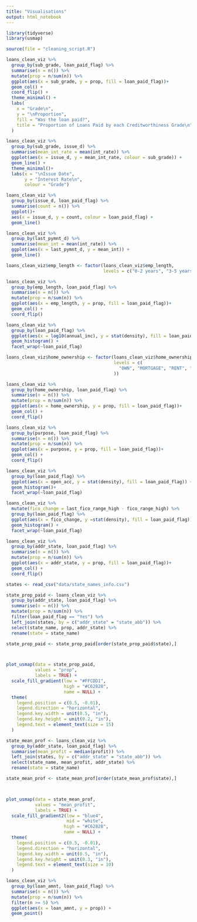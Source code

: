 ```yaml
---
title: "Visualisations"
output: html_notebook
---
```


```r
library(tidyverse)
library(usmap)
```


```r
source(file = "cleaning_script.R")
```

```r
loans_clean_viz %>% 
  group_by(sub_grade, loan_paid_flag) %>% 
  summarise(n = n()) %>% 
  mutate(prop = n/sum(n)) %>% 
  ggplot(aes(x = sub_grade, y = prop, fill = loan_paid_flag))+
  geom_col() +
  coord_flip() +
  theme_minimal() +
  labs(
    x = "Grade\n",
    y = "\nProportion",
    fill = "Was the loan paid?",
    title = "Proportion of Loans Paid by each Creditworthiness Grade\n"
  )
```


```r
loans_clean_viz %>% 
  group_by(sub_grade, issue_d) %>% 
  summarise(mean_int_rate = mean(int_rate)) %>% 
  ggplot(aes(x = issue_d, y = mean_int_rate, colour = sub_grade)) +
  geom_line() +
  theme_minimal()+
  labs(x = "\nIssue Date",
       y = "Interest Rate\n",
       colour = "Grade")
```

```r
loans_clean_viz %>% 
  group_by(issue_d, loan_paid_flag) %>% 
  summarise(count = n()) %>% 
  ggplot()+
  aes(x = issue_d, y = count, colour = loan_paid_flag) +
  geom_line()
```


```r
loans_clean_viz %>% 
  group_by(last_pymnt_d) %>% 
  summarise(mean_int = mean(int_rate)) %>% 
  ggplot(aes(x = last_pymnt_d, y = mean_int)) +
  geom_line()
```

```r
loans_clean_viz$emp_length <- factor(loans_clean_viz$emp_length, 
                                     levels = c("0-2 years", "3-5 years", "6-9 years", "10+ years"))

loans_clean_viz %>% 
  group_by(emp_length, loan_paid_flag) %>% 
  summarise(n = n()) %>% 
  mutate(prop = n/sum(n)) %>% 
  ggplot(aes(x = emp_length, y = prop, fill = loan_paid_flag))+
  geom_col() +
  coord_flip()
```




```r
loans_clean_viz %>% 
  group_by(loan_paid_flag) %>% 
  ggplot(aes(x = log10(annual_inc), y = stat(density), fill = loan_paid_flag))+
  geom_histogram() +
  facet_wrap(~loan_paid_flag)
```


```r
loans_clean_viz$home_ownership <- factor(loans_clean_viz$home_ownership,
                                         levels = c(
                                           "OWN", "MORTGAGE", "RENT", "OTHER"
                                         ))

loans_clean_viz %>% 
  group_by(home_ownership, loan_paid_flag) %>% 
  summarise(n = n()) %>% 
  mutate(prop = n/sum(n)) %>% 
  ggplot(aes(x = home_ownership, y = prop, fill = loan_paid_flag))+
  geom_col() +
  coord_flip()
```

```r
loans_clean_viz %>% 
  group_by(purpose, loan_paid_flag) %>% 
  summarise(n = n()) %>% 
  mutate(prop = n/sum(n)) %>% 
  ggplot(aes(x = purpose, y = prop, fill = loan_paid_flag))+
  geom_col() +
  coord_flip()
```

```r
loans_clean_viz %>% 
  group_by(loan_paid_flag) %>% 
  ggplot(aes(x = open_acc, y = stat(density), fill = loan_paid_flag)) +
  geom_histogram()+
  facet_wrap(~loan_paid_flag)
```


```r
loans_clean_viz %>% 
  mutate(fico_change = last_fico_range_high - fico_range_high) %>% 
  group_by(loan_paid_flag) %>% 
  ggplot(aes(x = fico_change, y =stat(density), fill = loan_paid_flag)) +
  geom_histogram() +
  facet_wrap(~loan_paid_flag)
```


```r
loans_clean_viz %>% 
  group_by(addr_state, loan_paid_flag) %>% 
  summarise(n = n()) %>% 
  mutate(prop = n/sum(n)) %>% 
  ggplot(aes(x = addr_state, y = prop, fill = loan_paid_flag))+
  geom_col() +
  coord_flip() 
```

```r
states <- read_csv("data/state_names_info.csv")
```


```r
state_prop_paid <- loans_clean_viz %>% 
  group_by(addr_state, loan_paid_flag) %>% 
  summarise(n = n()) %>% 
  mutate(prop = n/sum(n)) %>% 
  filter(loan_paid_flag == "Yes") %>% 
  left_join(states, by = c("addr_state" = "state_abb")) %>% 
  select(state_name, prop, addr_state) %>% 
  rename(state = state_name)

state_prop_paid <- state_prop_paid[order(state_prop_paid$state),] 



plot_usmap(data = state_prop_paid,
           values = "prop",
           labels = TRUE) +
  scale_fill_gradient(low = "#FFCDD1",
                      high = "#C62828",
                      name = NULL) +
  theme(
    legend.position = c(0.5, -0.01),
    legend.direction = "horizontal",
    legend.key.width = unit(0.5, "in"),
    legend.key.height = unit(0.2, "in"),
    legend.text = element_text(size = 15)
  )
```


```r
state_mean_prof <- loans_clean_viz %>% 
  group_by(addr_state, loan_paid_flag) %>% 
  summarise(mean_profit = median(profit)) %>% 
  left_join(states, by = c("addr_state" = "state_abb")) %>% 
  select(state_name, mean_profit, addr_state) %>% 
  rename(state = state_name)

state_mean_prof <- state_mean_prof[order(state_mean_prof$state),] 



plot_usmap(data = state_mean_prof,
           values = "mean_profit",
           labels = TRUE) +
  scale_fill_gradient2(low = "blue4",
                       mid = "white",
                      high = "#C62828",
                      name = NULL) +
  theme(
    legend.position = c(0.5, -0.01),
    legend.direction = "horizontal",
    legend.key.width = unit(0.5, "in"),
    legend.key.height = unit(0.3, "in"),
    legend.text = element_text(size = 10)
  )
```

```r
loans_clean_viz %>% 
  group_by(loan_amnt, loan_paid_flag) %>% 
  summarise(n = n()) %>% 
  mutate(prop = n/sum(n)) %>% 
  filter(n >= 5) %>% 
  ggplot(aes(x = loan_amnt, y = prop)) +
  geom_point()
  
```




